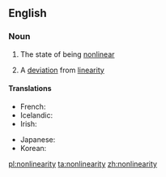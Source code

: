 ==English==

===Noun===
{{wikipedia}}
{{en-noun|-|nonlinearities}}

# {{context|uncountable|lang=en}} The state of being [[nonlinear]]
# {{context|countable|lang=en}} A [[deviation]] from [[linearity]]

====Translations====
{{trans-top|the state of being nonlinear}}
* French: {{t+|fr|non-linéarité|f}}
* Icelandic: {{t-|is|ólínuleiki|m}}
* Irish: {{t-|ga|neamhlíneacht|f}}
{{trans-mid}}
* Japanese: {{t-|ja|非線形性|tr=hisenkeisei|sc=Jpan}}
* Korean: {{t-|ko|비선형성|tr=biseonhyeongseong|sc=Kore}}
{{trans-bottom}}

[[pl:nonlinearity]]
[[ta:nonlinearity]]
[[zh:nonlinearity]]